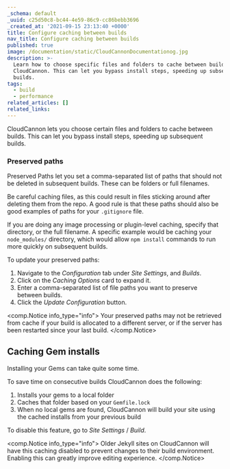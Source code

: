 ```yaml
---
_schema: default
_uuid: c25d50c8-bc44-4e59-86c9-cc86bebb3696
_created_at: '2021-09-15 23:13:40 +0000'
title: Configure caching between builds
nav_title: Configure caching between builds
published: true
image: /documentation/static/CloudCannonDocumentationog.jpg
description: >-
  Learn how to choose specific files and folders to cache between builds with
  CloudCannon. This can let you bypass install steps, speeding up subsequent
  builds.
tags:
  - build
  - performance
related_articles: []
related_links:
---
```

CloudCannon lets you choose certain files and folders to cache between builds. This can let you bypass install steps, speeding up subsequent builds.

### Preserved paths

Preserved Paths let you set a comma-separated list of paths that should not be deleted in subsequent builds. These can be folders or full filenames.

Be careful caching files, as this could result in files sticking around after deleting them from the repo. A good rule is that these paths should also be good examples of paths for your `.gitignore` file.

If you are doing any image processing or plugin-level caching, specify that directory, or the full filename. A specific example would be caching your `node_modules/` directory, which would allow `npm install` commands to run more quickly on subsequent builds.

To update your preserved paths:

1. Navigate to the *Configuration* tab under *Site Settings*, and *Builds*.
2. Click on the *Caching Options* card to expand it.
3. Enter a comma-separated list of file paths you want to preserve between builds.
4. Click the *Update Configuration* button.

<comp.Notice info_type="info">
  Your preserved paths may not be retrieved from cache if your build is allocated to a different server, or if the server has been restarted since your last build.
</comp.Notice>

## Caching Gem installs

Installing your Gems can take quite some time.

To save time on consecutive builds CloudCannon does the following:

1. Installs your gems to a local folder
2. Caches that folder based on your `Gemfile.lock`
3. When no local gems are found, CloudCannon will build your site using the cached installs from your previous build

To disable this feature, go to *Site Settings* / *Build*.

<comp.Notice info_type="info">
  Older Jekyll sites on CloudCannon will have this caching disabled to prevent changes to their build environment. Enabling this can greatly improve editing experience.
</comp.Notice>